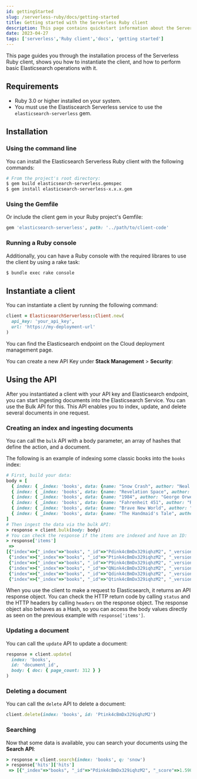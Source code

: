 ```yaml
---
id: gettingStarted
slug: /serverless-ruby/docs/getting-started
title: Getting started with the Serverless Ruby client
description: This page contains quickstart information about the Serverless Ruby client.
date: 2023-04-27
tags: ['serverless','Ruby client','docs', 'getting started']
---
```


This page guides you through the installation process of the Serverless Ruby 
client, shows you how to instantiate the client, and how to perform basic 
Elasticsearch operations with it.


## Requirements

* Ruby 3.0 or higher installed on your system.
* You must use the Elastiscearch Serverless service to use the 
`elasticsearch-serverless` gem.


## Installation


### Using the command line

You can install the Elasticsearch Serverless Ruby client with the following 
commands:

```bash
# From the project's root directory:
$ gem build elasticsearch-serverless.gemspec
$ gem install elasticsearch-serverless-x.x.x.gem
```


### Using the Gemfile

Or include the client gem in your Ruby project's Gemfile:

```ruby
gem 'elasticsearch-serverless', path: '../path/to/client-code'
```


### Running a Ruby console

Additionally, you can have a Ruby console with the required librares to use the 
client by using a rake task:

```bash
$ bundle exec rake console
```

<DocImage url="images/rake-console.gif" alt="Rake console"/>


## Instantiate a client

You can instantiate a client by running the following command:

```ruby
client = ElasticsearchServerless::Client.new(
  api_key: 'your_api_key',
  url: 'https://my-deployment-url'
)
```

You can find the Elasticsearch endpoint on the Cloud deployment management page.

<DocImage url="images/copy-endpoint.gif" alt="Copy the endpoint for Elasticsearch"/>

You can create a new API Key under **Stack Management** > **Security**:

<DocImage url="images/setup-api-key.gif" alt="Create and copy Apy Key"/>


## Using the API

After you instantiated a client with your API key and Elasticsearch endpoint, 
you can start ingesting documents into the Elasticsearch Service. You can use 
the Bulk API for this. This API enables you to index, update, and delete several 
documents in one request.


### Creating an index and ingesting documents

You can call the `bulk` API with a body parameter, an array of hashes that 
define the action, and a document. 

The following is an example of indexing some classic books into the `books` 
index:

```ruby
# First, build your data:
body = [
  { index: { _index: 'books', data: {name: "Snow Crash", author: "Neal Stephenson", release_date: "1992-06-01", page_count: 470} } },
  { index: { _index: 'books', data: {name: "Revelation Space", author: "Alastair Reynolds", release_date: "2000-03-15", page_count: 585} } },
  { index: { _index: 'books', data: {name: "1984", author: "George Orwell", release_date: "1949-06-08", page_count: 328} } },
  { index: { _index: 'books', data: {name: "Fahrenheit 451", author: "Ray Bradbury", release_date: "1953-10-15", page_count: 227} } },
  { index: { _index: 'books', data: {name: "Brave New World", author: "Aldous Huxley", release_date: "1932-06-01", page_count: 268} } },
  { index: { _index: 'books', data: {name: "The Handmaid's Tale", author: "Margaret Atwood", release_date: "1985-06-01", page_count: 311} } }
]
# Then ingest the data via the bulk API:
> response = client.bulk(body: body)
# You can check the response if the items are indexed and have an ID:
> response['items']
 =>
[{"index"=>{"_index"=>"books", "_id"=>"Pdink4cBmDx329iqhzM2", "_version"=>1, "result"=>"created", "_shards"=>{"total"=>2, "successful"=>1, "failed"=>0}, "_seq_no"=>0, "_primary_term"=>1, "status"=>201}},
 {"index"=>{"_index"=>"books", "_id"=>"Ptink4cBmDx329iqhzM2", "_version"=>1, "result"=>"created", "_shards"=>{"total"=>2, "successful"=>1, "failed"=>0}, "_seq_no"=>1, "_primary_term"=>1, "status"=>201}},
 {"index"=>{"_index"=>"books", "_id"=>"P9ink4cBmDx329iqhzM2", "_version"=>1, "result"=>"created", "_shards"=>{"total"=>2, "successful"=>1, "failed"=>0}, "_seq_no"=>2, "_primary_term"=>1, "status"=>201}},
 {"index"=>{"_index"=>"books", "_id"=>"QNink4cBmDx329iqhzM2", "_version"=>1, "result"=>"created", "_shards"=>{"total"=>2, "successful"=>1, "failed"=>0}, "_seq_no"=>3, "_primary_term"=>1, "status"=>201}},
 {"index"=>{"_index"=>"books", "_id"=>"Qdink4cBmDx329iqhzM2", "_version"=>1, "result"=>"created", "_shards"=>{"total"=>2, "successful"=>1, "failed"=>0}, "_seq_no"=>4, "_primary_term"=>1, "status"=>201}},
 {"index"=>{"_index"=>"books", "_id"=>"Qtink4cBmDx329iqhzM2", "_version"=>1, "result"=>"created", "_shards"=>{"total"=>2, "successful"=>1, "failed"=>0}, "_seq_no"=>5, "_primary_term"=>1, "status"=>201}}]
```

When you use the client to make a request to Elasticsearch, it returns an API 
response object. You can check the HTTP return code by calling `status` and the 
HTTP headers by calling `headers` on the response object. The response object 
also behaves as a Hash, so you can access the body values directly as seen on 
the previous example with `response['items']`.

### Updating a document

You can call the `update` API to update a document:

```ruby
response = client.update(
  index: 'books', 
  id: 'document_id', 
  body: { doc: { page_count: 312 } }
)
```

### Deleting a document

You can call the `delete` API to delete a document:

```ruby
client.delete(index: 'books', id: 'Ptink4cBmDx329iqhzM2')
```

### Searching

Now that some data is available, you can search your documents using the 
**Search API**:

```ruby
> response = client.search(index: 'books', q: 'snow')
> response['hits']['hits']
 => [{"_index"=>"books", "_id"=>"Pdink4cBmDx329iqhzM2", "_score"=>1.5904956, "_source"=>{"name"=>"Snow Crash", "author"=>"Neal Stephenson", "release_date"=>"1992-06-01", "page_count"=>470}}]
```
